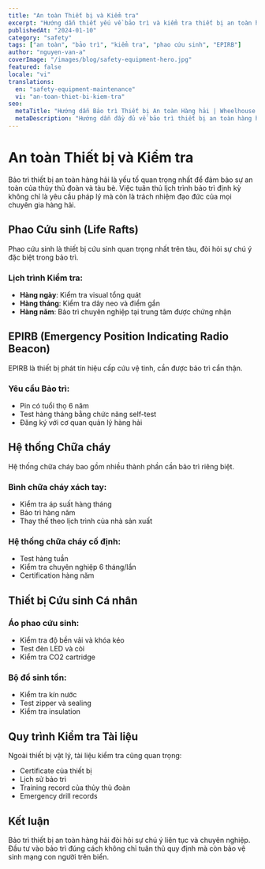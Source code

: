 ```yaml
---
title: "An toàn Thiết bị và Kiểm tra"
excerpt: "Hướng dẫn thiết yếu về bảo trì và kiểm tra thiết bị an toàn hàng hải bao gồm phao cứu sinh, EPIRB và hệ thống chữa cháy."
publishedAt: "2024-01-10"
category: "safety"
tags: ["an toàn", "bảo trì", "kiểm tra", "phao cứu sinh", "EPIRB"]
author: "nguyen-van-a"
coverImage: "/images/blog/safety-equipment-hero.jpg"
featured: false
locale: "vi"
translations:
  en: "safety-equipment-maintenance"
  vi: "an-toan-thiet-bi-kiem-tra"
seo:
  metaTitle: "Hướng dẫn Bảo trì Thiết bị An toàn Hàng hải | Wheelhouse Marine"
  metaDescription: "Hướng dẫn đầy đủ về bảo trì thiết bị an toàn hàng hải bao gồm lịch trình kiểm tra và yêu cầu quy định."
---
```


# An toàn Thiết bị và Kiểm tra

Bảo trì thiết bị an toàn hàng hải là yếu tố quan trọng nhất để đảm bảo sự an toàn của thủy thủ đoàn và tàu bè. Việc tuân thủ lịch trình bảo trì định kỳ không chỉ là yêu cầu pháp lý mà còn là trách nhiệm đạo đức của mọi chuyên gia hàng hải.

## Phao Cứu sinh (Life Rafts)

Phao cứu sinh là thiết bị cứu sinh quan trọng nhất trên tàu, đòi hỏi sự chú ý đặc biệt trong bảo trì.

### Lịch trình Kiểm tra:
- **Hàng ngày**: Kiểm tra visual tổng quát
- **Hàng tháng**: Kiểm tra dây neo và điểm gắn
- **Hàng năm**: Bảo trì chuyên nghiệp tại trung tâm được chứng nhận

## EPIRB (Emergency Position Indicating Radio Beacon)

EPIRB là thiết bị phát tín hiệu cấp cứu vệ tinh, cần được bảo trì cẩn thận.

### Yêu cầu Bảo trì:
- Pin có tuổi thọ 6 năm
- Test hàng tháng bằng chức năng self-test
- Đăng ký với cơ quan quản lý hàng hải

## Hệ thống Chữa cháy

Hệ thống chữa cháy bao gồm nhiều thành phần cần bảo trì riêng biệt.

### Bình chữa cháy xách tay:
- Kiểm tra áp suất hàng tháng
- Bảo trì hàng năm
- Thay thế theo lịch trình của nhà sản xuất

### Hệ thống chữa cháy cố định:
- Test hàng tuần
- Kiểm tra chuyên nghiệp 6 tháng/lần
- Certification hàng năm

## Thiết bị Cứu sinh Cá nhân

### Áo phao cứu sinh:
- Kiểm tra độ bền vải và khóa kéo
- Test đèn LED và còi
- Kiểm tra CO2 cartridge

### Bộ đồ sinh tồn:
- Kiểm tra kín nước
- Test zipper và sealing
- Kiểm tra insulation

## Quy trình Kiểm tra Tài liệu

Ngoài thiết bị vật lý, tài liệu kiểm tra cũng quan trọng:

- Certificate của thiết bị
- Lịch sử bảo trì
- Training record của thủy thủ đoàn
- Emergency drill records

## Kết luận

Bảo trì thiết bị an toàn hàng hải đòi hỏi sự chú ý liên tục và chuyên nghiệp. Đầu tư vào bảo trì đúng cách không chỉ tuân thủ quy định mà còn bảo vệ sinh mạng con người trên biển.
